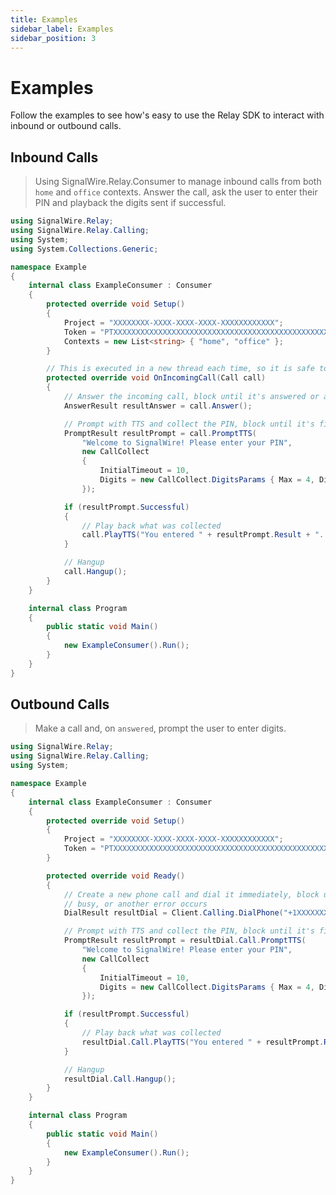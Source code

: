 ```yaml
---
title: Examples
sidebar_label: Examples
sidebar_position: 3
---
```


# Examples

Follow the examples to see how's easy to use the Relay SDK to interact with inbound or outbound calls.

## Inbound Calls

> Using SignalWire.Relay.Consumer to manage inbound calls from both `home` and `office` contexts. Answer the call, ask the user to enter their PIN and playback the digits sent if successful.

```csharp
using SignalWire.Relay;
using SignalWire.Relay.Calling;
using System;
using System.Collections.Generic;

namespace Example
{
    internal class ExampleConsumer : Consumer
    {
        protected override void Setup()
        {
            Project = "XXXXXXXX-XXXX-XXXX-XXXX-XXXXXXXXXXXX";
            Token = "PTXXXXXXXXXXXXXXXXXXXXXXXXXXXXXXXXXXXXXXXXXXXXXXXX";
            Contexts = new List<string> { "home", "office" };
        }

        // This is executed in a new thread each time, so it is safe to use blocking calls
        protected override void OnIncomingCall(Call call)
        {
            // Answer the incoming call, block until it's answered or an error occurs
            AnswerResult resultAnswer = call.Answer();

            // Prompt with TTS and collect the PIN, block until it's finished or an error occurs
            PromptResult resultPrompt = call.PromptTTS(
                "Welcome to SignalWire! Please enter your PIN",
                new CallCollect
                {
                    InitialTimeout = 10,
                    Digits = new CallCollect.DigitsParams { Max = 4, DigitTimeout = 5 }
                });

            if (resultPrompt.Successful)
            {
                // Play back what was collected
                call.PlayTTS("You entered " + resultPrompt.Result + ". Thanks and good bye!");
            }

            // Hangup
            call.Hangup();
        }
    }

    internal class Program
    {
        public static void Main()
        {
            new ExampleConsumer().Run();
        }
    }
}
```

## Outbound Calls

> Make a call and, on `answered`, prompt the user to enter digits.

```csharp
using SignalWire.Relay;
using SignalWire.Relay.Calling;
using System;

namespace Example
{
    internal class ExampleConsumer : Consumer
    {
        protected override void Setup()
        {
            Project = "XXXXXXXX-XXXX-XXXX-XXXX-XXXXXXXXXXXX";
            Token = "PTXXXXXXXXXXXXXXXXXXXXXXXXXXXXXXXXXXXXXXXXXXXXXXXX";
        }

        protected override void Ready()
        {
            // Create a new phone call and dial it immediately, block until it's answered, times out,
            // busy, or another error occurs
            DialResult resultDial = Client.Calling.DialPhone("+1XXXXXXXXXX", "+1YYYYYYYYYY");

            // Prompt with TTS and collect the PIN, block until it's finished or an error occurs
            PromptResult resultPrompt = resultDial.Call.PromptTTS(
                "Welcome to SignalWire! Please enter your PIN",
                new CallCollect
                {
                    InitialTimeout = 10,
                    Digits = new CallCollect.DigitsParams { Max = 4, DigitTimeout = 5 }
                });

            if (resultPrompt.Successful)
            {
                // Play back what was collected
                resultDial.Call.PlayTTS("You entered " + resultPrompt.Result + ". Thanks and good bye!");
            }

            // Hangup
            resultDial.Call.Hangup();
        }
    }

    internal class Program
    {
        public static void Main()
        {
            new ExampleConsumer().Run();
        }
    }
}
```